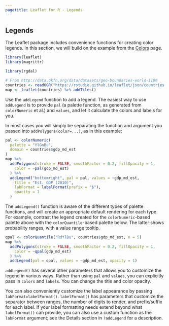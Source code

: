 ```yaml
---
pagetitle: Leaflet for R - Legends
---
```


## Legends

The Leaflet package includes convenience functions for creating color legends. In this section, we will build on the example from the [Colors](colors.html) page.

```r
library(leaflet)
library(magrittr)
```

```r
library(rgdal)

# From http://data.okfn.org/data/datasets/geo-boundaries-world-110m
countries <- readOGR("https://rstudio.github.io/leaflet/json/countries.geojson")
map <- leaflet(countries) %>% addTiles()
```

Use the `addLegend` function to add a legend. The easiest way to use `addLegend` is to provide `pal` (a palette function, as generated from `colorNumeric` et al.) and `values`, and let it calculate the colors and labels for you.

In most cases you will simply be separating the function and argument you passed into `addPolygons(color=...)`, as in this example:

```r
pal <- colorNumeric(
  palette = "YlGnBu",
  domain = countries$gdp_md_est
)
map %>%
  addPolygons(stroke = FALSE, smoothFactor = 0.2, fillOpacity = 1,
    color = ~pal(gdp_md_est)
  ) %>%
  addLegend("bottomright", pal = pal, values = ~gdp_md_est,
    title = "Est. GDP (2010)",
    labFormat = labelFormat(prefix = "$"),
    opacity = 1
  )
```

The `addLegend()` function is aware of the different types of palette functions, and will create an appropriate default rendering for each type. For example, contrast the legend created for the `colorNumeric`-based palette above with the `colorQuantile`-based palette below. The latter shows probability ranges, with a value range tooltip.

```r
qpal <- colorQuantile("RdYlBu", countries$gdp_md_est, n = 5)
map %>%
  addPolygons(stroke = FALSE, smoothFactor = 0.2, fillOpacity = 1,
    color = ~qpal(gdp_md_est)
  ) %>%
  addLegend(pal = qpal, values = ~gdp_md_est, opacity = 1)
```

`addLegend()` has several other parameters that allows you to customize the legend in various ways. Rather than using `pal` and `values`, you can explicitly pass in `colors` and `labels`. You can change the title and color opacity.

You can also conveniently customize the label appearance by passing `labFormat=labelFormat()`. `labelFormat()` has parameters that customize the separator between ranges, the number of digits to render, and prefix/suffix for each label. If your label formatting needs extend beyond what `labelFormat()` can provide, you can also use a custom function as the `labFormat` argument; see the Details section in `?addLegend` for a description.
